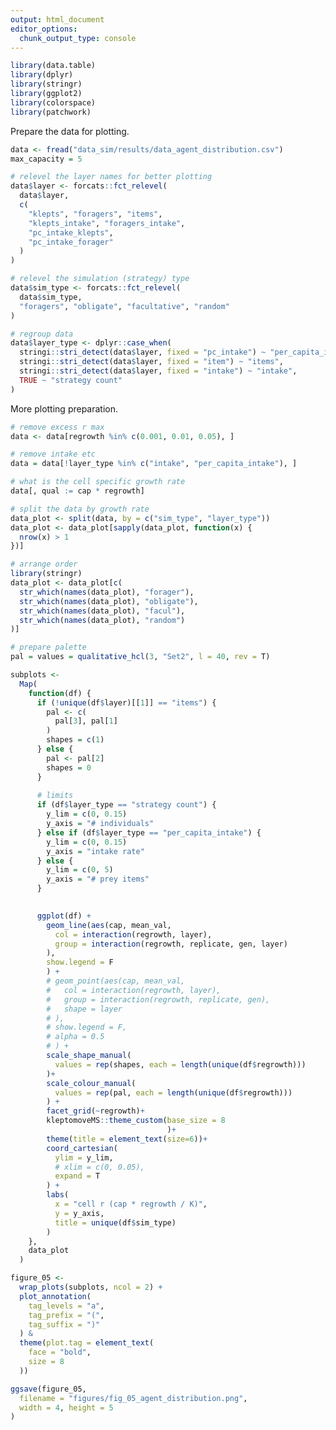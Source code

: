 ```yaml
---
output: html_document
editor_options: 
  chunk_output_type: console
---
```


```r
library(data.table)
library(dplyr)
library(stringr)
library(ggplot2)
library(colorspace)
library(patchwork)
```

Prepare the data for plotting.

```r
data <- fread("data_sim/results/data_agent_distribution.csv")
max_capacity = 5
```


```r
# relevel the layer names for better plotting
data$layer <- forcats::fct_relevel(
  data$layer,
  c(
    "klepts", "foragers", "items",
    "klepts_intake", "foragers_intake",
    "pc_intake_klepts",
    "pc_intake_forager"
  )
)

# relevel the simulation (strategy) type
data$sim_type <- forcats::fct_relevel(
  data$sim_type,
  "foragers", "obligate", "facultative", "random"
)

# regroup data
data$layer_type <- dplyr::case_when(
  stringi::stri_detect(data$layer, fixed = "pc_intake") ~ "per_capita_intake",
  stringi::stri_detect(data$layer, fixed = "item") ~ "items",
  stringi::stri_detect(data$layer, fixed = "intake") ~ "intake",
  TRUE ~ "strategy count"
)
```

More plotting preparation.

```r
# remove excess r max
data <- data[regrowth %in% c(0.001, 0.01, 0.05), ]

# remove intake etc
data = data[!layer_type %in% c("intake", "per_capita_intake"), ]

# what is the cell specific growth rate
data[, qual := cap * regrowth]

# split the data by growth rate
data_plot <- split(data, by = c("sim_type", "layer_type"))
data_plot <- data_plot[sapply(data_plot, function(x) {
  nrow(x) > 1
})]

# arrange order
library(stringr)
data_plot <- data_plot[c(
  str_which(names(data_plot), "forager"),
  str_which(names(data_plot), "obligate"),
  str_which(names(data_plot), "facul"),
  str_which(names(data_plot), "random")
)]
```

```r
# prepare palette
pal = values = qualitative_hcl(3, "Set2", l = 40, rev = T)
```


```r
subplots <-
  Map(
    function(df) {
      if (!unique(df$layer)[[1]] == "items") {
        pal <- c(
          pal[3], pal[1]
        )
        shapes = c(1)
      } else {
        pal <- pal[2]
        shapes = 0
      }
      
      # limits
      if (df$layer_type == "strategy count") {
        y_lim = c(0, 0.15)
        y_axis = "# individuals"
      } else if (df$layer_type == "per_capita_intake") {
        y_lim = c(0, 0.15)
        y_axis = "intake rate"
      } else {
        y_lim = c(0, 5)
        y_axis = "# prey items"
      }
      

      ggplot(df) +
        geom_line(aes(cap, mean_val,
          col = interaction(regrowth, layer),
          group = interaction(regrowth, replicate, gen, layer)
        ),
        show.legend = F
        ) +
        # geom_point(aes(cap, mean_val,
        #   col = interaction(regrowth, layer),
        #   group = interaction(regrowth, replicate, gen),
        #   shape = layer
        # ),
        # show.legend = F,
        # alpha = 0.5
        # ) +
        scale_shape_manual(
          values = rep(shapes, each = length(unique(df$regrowth)))
        )+
        scale_colour_manual(
          values = rep(pal, each = length(unique(df$regrowth)))
        ) +
        facet_grid(~regrowth)+
        kleptomoveMS::theme_custom(base_size = 8
                                   )+
        theme(title = element_text(size=6))+
        coord_cartesian(
          ylim = y_lim,
          # xlim = c(0, 0.05),
          expand = T
        ) +
        labs(
          x = "cell r (cap * regrowth / K)",
          y = y_axis,
          title = unique(df$sim_type)
        )
    },
    data_plot
  )
```

```r
figure_05 <-
  wrap_plots(subplots, ncol = 2) +
  plot_annotation(
    tag_levels = "a",
    tag_prefix = "(",
    tag_suffix = ")"
  ) &
  theme(plot.tag = element_text(
    face = "bold",
    size = 8
  ))

ggsave(figure_05,
  filename = "figures/fig_05_agent_distribution.png",
  width = 4, height = 5
)
```
